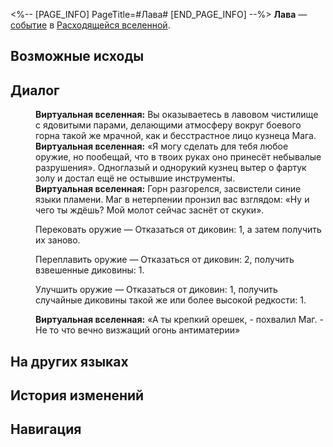 <%-- [PAGE_INFO]
PageTitle=#Лава#
[END_PAGE_INFO] --%>
{{Дополнить}}
{{ВВ Событие Инфобокс
|id                 = 22301
|Название           = 
|Изображение        = Событие ВВ Состязание.png
|Испытание_в_вв     = 
|Испытание_в_рое    = 
|Испытание_в_зиш    = 
|Испытание_в_рв     = Неизвестно
|Испытание_в_облнеп = 
|Требования         = 
|Пред               = 
|След               = 
|Упоминания         = 
|Порядок            = 
|Порядок_рв         = 105
}}
'''Лава''' — [[Расходящаяся вселенная/События|событие]] в [[Расходящаяся вселенная|Расходящейся вселенной]].

==Возможные исходы==
{{Возможные исходы
|Выбор_1 = Перековать оружие
|Результат_1 = Отказаться от диковин: 1, а затем получить их заново.

|Выбор_2 = Переплавить оружие
|Результат_2 = Отказаться от диковин: 2, получить взвешенные диковины: 1.

|Выбор_3 = Улучшить оружие
|Результат_3 = Отказаться от диковин: 1, получить случайные диковины такой же или более высокой редкости: 1.
}}

==Диалог==
{{Диалог Начало}}
:'''Виртуальная вселенная:''' Вы оказываетесь в лавовом чистилище с ядовитыми парами, делающими атмосферу вокруг боевого горна такой же мрачной, как и бесстрастное лицо кузнеца Мага.
:'''Виртуальная вселенная:''' «Я могу сделать для тебя любое оружие, но пообещай, что в твоих руках оно принесёт небывалые разрушения». Одноглазый и однорукий кузнец вытер о фартук золу и достал ещё не остывшие инструменты.
:'''Виртуальная вселенная:''' Горн разгорелся, засвистели синие языки пламени. Маг в нетерпении пронзил вас взглядом: «Ну и чего ты ждёшь? Мой молот сейчас заснёт от скуки».
:{{Диалог|Звезда}} Перековать оружие &mdash; Отказаться от диковин: 1, а затем получить их заново.
:{{Диалог|Звезда}} Переплавить оружие &mdash; Отказаться от диковин: 2, получить взвешенные диковины: 1.
:{{Диалог|Звезда}} Улучшить оружие &mdash; Отказаться от диковин: 1, получить случайные диковины такой же или более высокой редкости: 1.
:'''Виртуальная вселенная:''' «А ты крепкий орешек, - похвалил Маг. - Не то что вечно визжащий огонь антиматерии»
{{Диалог Конец}}

==На других языках==
{{На других языках
|en   = Lava
|zhs  = 熔岩
|zht  = 熔岩
|ja   = {{Rubi|溶岩|ようがん}}
|ko   = 용암
|es   = Lava
|fr   = Lave
|ru   = Лава
|th   = ลาวา
|vi   = Dung Nham
|de   = Lava
|id   = Lava
|pt   = Lava
}}

==История изменений==
{{История изменений|null}}

==Навигация==
{{События ВВ Навбокс}}

[[en:]]